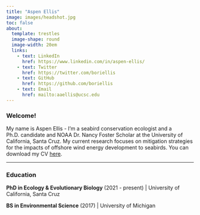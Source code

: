 ```yaml
---
title: "Aspen Ellis"
image: images/headshot.jpg
toc: false
about: 
  template: trestles
  image-shape: round
  image-width: 20em
  links:
    - text: LinkedIn
      href: https://www.linkedin.com/in/aspen-ellis/
    - text: Twitter
      href: https://twitter.com/boriellis
    - text: GitHub
      href: https://github.com/boriellis
    - text: Email
      href: mailto:aaellis@ucsc.edu
---
```


### Welcome!

My name is Aspen Ellis - I'm a seabird conservation ecologist and a Ph.D. candidate and NOAA Dr. Nancy Foster Scholar at the University of California, Santa Cruz. My current research focuses on mitigation strategies for the impacts of offshore wind energy development to seabirds. You can download my CV [here](docs/Ellis_CV_2024.pdf).

------------------------------------------------------------------------

### Education

**PhD in Ecology & Evolutionary Biology** (2021 - present) \| University of California, Santa Cruz

**BS in Environmental Science** (2017) \| University of Michigan
